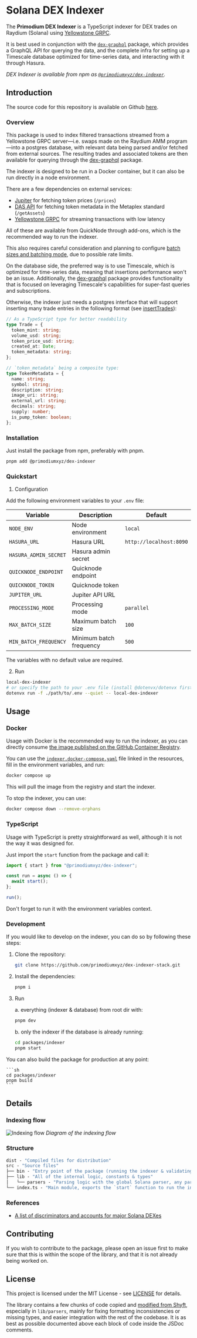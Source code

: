 # Solana DEX Indexer

The **Primodium DEX Indexer** is a TypeScript indexer for DEX trades on Raydium
(Solana) using [Yellowstone GRPC](https://github.com/rpcpool/yellowstone-grpc).

It is best used in conjunction with the [`dex-graphql`](./graphql.mdx) package,
which provides a GraphQL API for querying the data, and the complete infra for
setting up a Timescale database optimized for time-series data, and interacting
with it through Hasura.

_DEX Indexer is available from npm as
[`@primodiumxyz/dex-indexer`](https://www.npmjs.com/package/@primodiumxyz/dex-indexer)._

## Introduction

The source code for this repository is available on Github
[here](https://github.com/primodiumxyz/dex-indexer-stack/tree/main/packages/indexer).

### Overview

This package is used to index filtered transactions streamed from a Yellowstone
GRPC server—i.e. swaps made on the Raydium AMM program—into a postgres database,
with relevant data being parsed and/or fetched from external sources. The
resulting trades and associated tokens are then available for querying through
the
[dex-graphql](https://github.com/primodiumxyz/dex-indexer-stack/tree/main/packages/gql)
package.

The indexer is designed to be run in a Docker container, but it can also be run
directly in a node environment.

There are a few dependencies on external services:

- [Jupiter](https://station.jup.ag/docs/apis/price-api-v2) for fetching token
  prices (`/prices`)
- [DAS API](https://developers.metaplex.com/das-api) for fetching token metadata
  in the Metaplex standard (`/getAssets`)
- [Yellowstone GRPC](https://github.com/rpcpool/yellowstone-grpc) for streaming
  transactions with low latency

All of these are available from QuickNode through add-ons, which is the
recommended way to run the indexer.

This also requires careful consideration and planning to configure
[batch sizes and batching mode](https://github.com/primodiumxyz/dex-indexer-stack/blob/main/packages/indexer/bin/parseEnv.ts),
due to possible rate limits.

On the database side, the preferred way is to use Timescale, which is optimized
for time-series data, meaning that insertions performance won't be an issue.
Additionally, the
[dex-graphql](https://github.com/primodiumxyz/dex-indexer-stack/tree/main/packages/gql)
package provides functionality that is focused on leveraging Timescale's
capabilities for super-fast queries and subscriptions.

Otherwise, the indexer just needs a postgres interface that will support
inserting many trade entries in the following format (see
[insertTrades](https://github.com/primodiumxyz/dex-indexer-stack/blob/main/packages/indexer/src/lib/utils.ts)):

```typescript
// As a TypeScript type for better readability
type Trade = {
  token_mint: string;
  volume_usd: string;
  token_price_usd: string;
  created_at: Date;
  token_metadata: string;
};

// `token_metadata` being a composite type:
type TokenMetadata = {
  name: string;
  symbol: string;
  description: string;
  image_uri: string;
  external_url: string;
  decimals: string;
  supply: number;
  is_pump_token: boolean;
};
```

### Installation

Just install the package from npm, preferably with pnpm.

```bash
pnpm add @primodiumxyz/dex-indexer
```

### Quickstart

1. Configuration

Add the following environment variables to your `.env` file:

| Variable              | Description             | Default                 |
| --------------------- | ----------------------- | ----------------------- |
| `NODE_ENV`            | Node environment        | `local`                 |
| `HASURA_URL`          | Hasura URL              | `http://localhost:8090` |
| `HASURA_ADMIN_SECRET` | Hasura admin secret     |                         |
| `QUICKNODE_ENDPOINT`  | Quicknode endpoint      |                         |
| `QUICKNODE_TOKEN`     | Quicknode token         |                         |
| `JUPITER_URL`         | Jupiter API URL         |                         |
| `PROCESSING_MODE`     | Processing mode         | `parallel`              |
| `MAX_BATCH_SIZE`      | Maximum batch size      | `100`                   |
| `MIN_BATCH_FREQUENCY` | Minimum batch frequency | `500`                   |

The variables with no default value are required.

2. Run

```sh
local-dex-indexer
# or specify the path to your .env file (install @dotenvx/dotenvx first)
dotenvx run -f ./path/to/.env --quiet -- local-dex-indexer
```

## Usage

### Docker

Usage with Docker is the recommended way to run the indexer, as you can directly
consume
[the image published on the GitHub Container Registry](https://github.com/primodiumxyz/dex-indexer-stack/pkgs/container/sdi-indexer).

You can use the
[`indexer.docker-compose.yaml`](https://github.com/primodiumxyz/dex-indexer-stack/blob/main/resources/indexer.docker-compose.yaml)
file linked in the resources, fill in the environment variables, and run:

```sh
docker compose up
```

This will pull the image from the registry and start the indexer.

To stop the indexer, you can use:

```sh
docker compose down --remove-orphans
```

### TypeScript

Usage with TypeScript is pretty straightforward as well, although it is not the
way it was designed for.

Just import the `start` function from the package and call it:

```typescript
import { start } from "@primodiumxyz/dex-indexer";

const run = async () => {
  await start();
};

run();
```

Don't forget to run it with the environment variables context.

### Development

If you would like to develop on the indexer, you can do so by following these
steps:

1. Clone the repository:

   ```sh
   git clone https://github.com/primodiumxyz/dex-indexer-stack.git
   ```

2. Install the dependencies:

   ```sh
   pnpm i
   ```

3. Run

   a. everything (indexer & database) from root dir with:

   ```sh
   pnpm dev
   ```

   b. only the indexer if the database is already running:

   ```sh
   cd packages/indexer
   pnpm start
   ```

You can also build the package for production at any point:

    ```sh
    cd packages/indexer
    pnpm build
    ```

## Details

### Indexing flow

![Indexing flow](../../public/tub/indexing_flow_diagram.png) _Diagram of the
indexing flow_

### Structure

```ml
dist - "Compiled files for distribution"
src - "Source files"
├── bin - "Entry point of the package (running the indexer & validating the environment)"
├── lib - "All of the internal logic, constants & types"
│   └── parsers - "Parsing logic with the global Solana parser, any parser specific to a DEX and utilities"
└── index.ts - "Main module, exports the `start` function to run the indexer"
```

### References

- [A list of discriminators and accounts for major Solana DEXes](https://github.com/Topledger/solana-programs/tree/main/dex-trades/src/dapps)

## Contributing

If you wish to contribute to the package, please open an issue first to make
sure that this is within the scope of the library, and that it is not already
being worked on.

## License

This project is licensed under the MIT License - see
[LICENSE](https://github.com/primodiumxyz/dex-indexer-stack/blob/main/LICENSE)
for details.

The library contains a few chunks of code copied and
[modified from Shyft](https://github.com/Shyft-to/solana-tx-parser-public),
especially in `lib/parsers`, mainly for fixing formatting inconsistencies or
missing types, and easier integration with the rest of the codebase. It is as
best as possible documented above each block of code inside the JSDoc comments.
